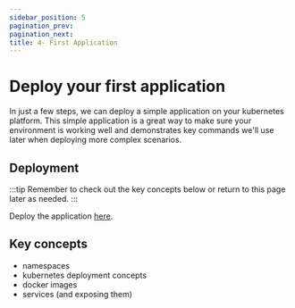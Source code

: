 ```yaml
---
sidebar_position: 5
pagination_prev:
pagination_next:
title: 4- First Application
---
```


# Deploy your first application

In just a few steps, we can deploy a simple application on your kubernetes platform. This simple application is a great way to make sure your environment is working well and demonstrates key commands we'll use later when deploying more complex scenarios.

## Deployment

:::tip
Remember to check out the key concepts below or return to this page later as needed.
:::

Deploy the application [here](./http).

## Key concepts

- namespaces
- kubernetes deployment concepts
- docker images
- services (and exposing them)
